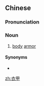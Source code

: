 ==Chinese==
{{zh-forms}}

===Pronunciation===
{{zh-pron
|m=yījiǎ
|cat=n
}}

===Noun===
{{zh-noun}}

# {{lb|zh|archaic}} [[body]] [[armor]]

====Synonyms====
* {{zh-l|鎧甲}}

[[zh:衣甲]]